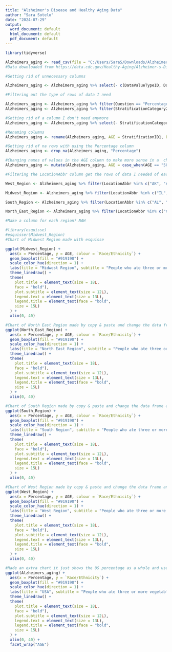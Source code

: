 ---
title: "Alzheimer's Disease and Healthy Aging Data"
author: "Sara Sotelo"
date: "2024-07-29"
output:
  word_document: default
  html_document: default
  pdf_document: default
---

```{r}
library(tidyverse)
```
```{r}
Alzheimers_aging <- read_csv(file = "C:/Users/SaraS/Downloads/Alzheimer_s_Disease_and_Healthy_Aging_Data_20240729.csv")
#Data downloaded from https://data.cdc.gov/Healthy-Aging/Alzheimer-s-Disease-and-Healthy-Aging-Data/hfr9-rurv/about_data
```


```{r}
#Getting rid of unnecessary columns 

Alzheimers_aging <- Alzheimers_aging %>% select(- c(DataValueTypeID, Data_Value_Unit, StratificationCategory1, Stratification1, Data_Value_Footnote_Symbol, Data_Value_Footnote, LocationDesc, StratificationCategoryID2, ClassID, TopicID, QuestionID, LocationID, StratificationCategoryID1, RowId, Data_Value_Alt, Data_Value_Type, StratificationID2))
```



```{r}
#Filtering out the type of rows of data I need

Alzheimers_aging <- Alzheimers_aging %>% filter(Question == "Percentage of older adults who are eating 3 or more vegetables daily")
Alzheimers_aging <- Alzheimers_aging %>% filter(StratificationCategory2 == "Race/Ethnicity")
```


```{r}
#Getting rid of a column I don't need anymore
Alzheimers_aging <- Alzheimers_aging %>% select(- StratificationCategory2)

#Renaming columns
Alzheimers_aging <- rename(Alzheimers_aging, AGE = StratificationID1, Percentage = Data_Value, `Race/Ethnicity` = Stratification2)
```


```{r}
#Getting rid of na rows with using the Percentage column
Alzheimers_aging <- drop_na(Alzheimers_aging, "Percentage")

#Changing names of values in the AGE column to make more sense in a  chart
Alzheimers_aging <- mutate(Alzheimers_aging, AGE = case_when(AGE == "5064" ~ "50-64", AGE == "65PLUS" ~ "65+", AGE == "AGE_OVERALL" ~ "All Ages"))
```


```{r}
#Filtering the LocationAbbr column get the rows of data I needed of each region and assign it as a new data frame 

West_Region <- Alzheimers_aging %>% filter(LocationAbbr %in% c("AK", "AZ", "CA", "CO", "HI", "NV", "NM", "OR", "UT", "WA", "WY"))

Midwest_Region <- Alzheimers_aging %>% filter(LocationAbbr %in% c("IL", "IN", "IA", "KS", "MI", "MN", "MO", "NE", "ND", "OH", "SD", "WI"))

South_Region <- Alzheimers_aging %>% filter(LocationAbbr %in% c("AL", "AR", "DE", "FL", "GA", "KY", "LA", "MD", "MS", "NC", "OK", "SC", "TN", "TX", "VA", "WV"))

North_East_Region <- Alzheimers_aging %>% filter(LocationAbbr %in% c("CT", "ME", "MA", "NH", "NJ", "NY", "PA", "RI", "VT"))
```



```{r}
#Make a column for each region? NAH

```




```{r}
#library(esquisse)
#esquisser(Midwest_Region)
#Chart of Midwest Region made with esquisse

ggplot(Midwest_Region) +
  aes(x = Percentage, y = AGE, colour = `Race/Ethnicity`) +
  geom_boxplot(fill = "#919190") +
  scale_color_hue(direction = 1) +
  labs(title = "Midwest Region", subtitle = "People who ate three or more vegetables daily") +
  theme_linedraw() +
  theme(
    plot.title = element_text(size = 18L,
    face = "bold"),
    plot.subtitle = element_text(size = 12L),
    legend.text = element_text(size = 13L),
    legend.title = element_text(face = "bold",
    size = 15L)
  ) +
  xlim(0, 40)

```



```{r}
#Chart of North East Region made by copy & paste and change the data frame and name of title
ggplot(North_East_Region) +
  aes(x = Percentage, y = AGE, colour = `Race/Ethnicity`) +
  geom_boxplot(fill = "#919190") +
  scale_color_hue(direction = 1) +
  labs(title = "North East Region", subtitle = "People who ate three or more vegetables daily") +
  theme_linedraw() +
  theme(
    plot.title = element_text(size = 18L,
    face = "bold"),
    plot.subtitle = element_text(size = 12L),
    legend.text = element_text(size = 13L),
    legend.title = element_text(face = "bold",
    size = 15L)
  ) +
  xlim(0, 40)
```



```{r}
#Chart of South Region made by copy & paste and change the data frame and name of title
ggplot(South_Region) +
  aes(x = Percentage, y = AGE, colour = `Race/Ethnicity`) +
  geom_boxplot(fill = "#919190") +
  scale_color_hue(direction = 1) +
  labs(title = "South Region", subtitle = "People who ate three or more vegetables daily") +
  theme_linedraw() +
  theme(
    plot.title = element_text(size = 18L,
    face = "bold"),
    plot.subtitle = element_text(size = 12L),
    legend.text = element_text(size = 13L),
    legend.title = element_text(face = "bold",
    size = 15L)
  ) +
  xlim(0, 40)
```



```{r}
#Chart of West Region made by copy & paste and change the data frame and name of title
ggplot(West_Region) +
  aes(x = Percentage, y = AGE, colour = `Race/Ethnicity`) +
  geom_boxplot(fill = "#919190") +
  scale_color_hue(direction = 1) +
  labs(title = "West Region", subtitle = "People who ate three or more vegetables daily") +
  theme_linedraw() +
  theme(
    plot.title = element_text(size = 18L,
    face = "bold"),
    plot.subtitle = element_text(size = 12L),
    legend.text = element_text(size = 13L),
    legend.title = element_text(face = "bold",
    size = 15L)
  ) +
  xlim(0, 40)
```



```{r}
#Made an extra chart it just shows the US percentage as a whole and used facet_wrap with the AGE column!
ggplot(Alzheimers_aging) +
  aes(x = Percentage, y = `Race/Ethnicity`) +
  geom_boxplot(fill = "#919190") +
  scale_color_hue(direction = 1) +
  labs(title = "USA", subtitle = "People who ate three or more vegetables daily") +
  theme_linedraw() +
  theme(
    plot.title = element_text(size = 18L,
    face = "bold"),
    plot.subtitle = element_text(size = 12L),
    legend.text = element_text(size = 13L),
    legend.title = element_text(face = "bold",
    size = 15L)
  ) +
  xlim(0, 40) +
  facet_wrap("AGE")
```

